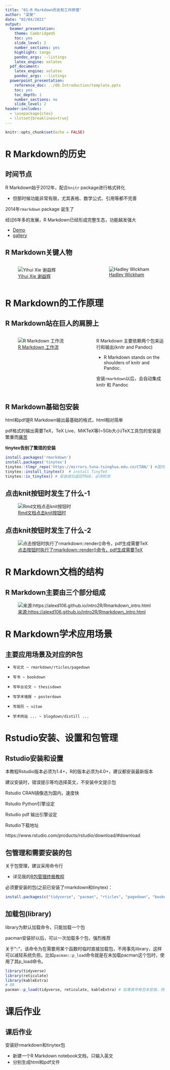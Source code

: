 ```yaml
---
title: "01-R Markdown历史和工作原理"
author: "梁昊"
date: "02/04/2021"
output:
  beamer_presentation: 
    theme: CambridgeUS
    toc: yes
    slide_level: 2
    number_sections: yes
    highlight: tango
    pandoc_args: --listings
    latex_engine: xelatex
  pdf_document: 
    latex_engine: xelatex
    pandoc_args: --listings
  powerpoint_presentation:
    reference_doc: ../00.Introduction/template.pptx
    toc: yes
    toc_depth: 1
    number_sections: no
    slide_level: 2
header-includes:
  - \usepackage{ctex}
  - \lstset{breaklines=true}
---
```


```r
knitr::opts_chunk$set(echo = FALSE)
```

# R Markdown的历史

## 时间节点

R Markdown始于2012年，配合`knitr` package进行格式转化

-   但那时候功能非常有限，尤其表格、数学公式、引用等都不完善

2014年`rmarkdown` package 诞生了

经过6年多的发展，R Markdown已经形成完整生态，功能越发强大

  -   [Demo](https://rstudio.com/resources/rstudioconf-2020/one-r-markdown-document-fourteen-demos/)
  -   [gallery](https://rmarkdown.rstudio.com/gallery.html)

## R Markdown关键人物

::: {.columns}
::: {.column width="40%"}
![[Yihui Xie 谢益辉](https://cosx.org/2016/01/interview-of-xieyihui/)](images/xie.png)

:::

::: {.column width="30%"}
![[Hadley Wickham](http://hadley.nz/)](images/HadleyWickham.jpg)
:::
:::

# R Markdown的工作原理

## R Markdown站在巨人的肩膀上

::: {.columns}
::: {.column width="40%"}
![[R Markdown 工作流](https://#)](images/rmd_flow.png)

:::

::: {.column width="30%"}
R Markdown 主要依赖两个包来运行和输出(knitr and Pandoc)

  -   R Markdown stands on the shoulders of knitr and Pandoc.

安装`rmarkdown`以后，会自动集成knitr 和 Pandoc


:::
:::


## R Markdown基础包安装

html和pdf是R Markdown输出最基础的格式，html相对简单

pdf格式的输出需要TeX，TeX Live、MiKTeX等(~5Gb大小)TeX工具包的安装是繁重而[痛苦](https://yihui.org/tinytex/pain/)

**tinytex告别了繁琐的安装**

```r
install.packages('rmarkdown')
install.packages('tinytex')
tinytex::tlmgr_repo('https://mirrors.tuna.tsinghua.edu.cn/CTAN/') #国内镜像
tinytex::install_tinytex()  # install TinyTeX
tinytex::is_tinytex() # 安装成功返回TRUE，必须检测

```

## 点击knit按钮时发生了什么-1

![[Rmd文档点击knit按钮时](http://#)](images/knit_rm.png)

## 点击knit按钮时发生了什么-2

![[点击按钮时执行了rmarkdown::render()命令，pdf生成需要TeX](http://#)](images/htmlvpdf.png)



# R Markdown文档的结构

## R Markdown主要由三个部分组成

![[来源:https://alexd106.github.io/intro2R/Rmarkdown_intro.html](https://alexd106.github.io/intro2R/Rmarkdown_intro.html)](images/rm_anatomy.png)

# R Markdown学术应用场景

## 主要应用场景及对应的R包


  -     写论文 ~ rmarkdown/rticles/pagedown
  -     写书 ~ bookdown
  -     写毕业论文 ~ thesisdown
  -     写学术墙报 ~ posterdown
  -     写简历 ~ vitae
  -     学术网站 ... ~ blogdown/distill ...

# Rstudio安装、设置和包管理

## Rstudio安装和设置

本教程Rstudio版本必须为1.4+，R的版本必须为4.0+，建议都安装最新版本

建议安装时，错误提示等均选择英文，不安装中文提示包

Rstudio CRAN镜像选为国内，速度快

Rstudio Python引擎设定

Rstudio pdf 输出引擎设定


Rstudio下载地址

https://www.rstudio.com/products/rstudio/download/#download

## 包管理和需要安装的包

关于包管理，建议采用命令行

  -   详见我的[R包管理终极教程](https://www.jianshu.com/p/0733946efae9)
  
必须要安装的包(之前已安装了rmarkdown和tinytex)：
  
```r
install.packages(c("tidyverse", "pacman", "rticles", "pagedown", "bookdown", "reticulate", "kableExtra") )

```

## 加载包(library)

library为默认加载命令，只能加载一个包

pacman安装好以后，可以一次加载多个包，强烈推荐

关于"::"，该命令为在需要用某个函数时临时直接加载包，不用事先library，这样可以减轻系统负担。比如`pacman::p_load`命令就是在未加载pacman这个包时，使用了其p_load命令。

```r
library(tidyverse)
library(reticulate)
library(kableExtra)
# OR
pacman::p_load(tidyverse, reticulate, kableExtra) # 如果其中有包未安装，则该条命令会安装并加载它

```

# 课后作业

## 课后作业

安装好rmarkdown和tinytex包

  -   新建一个R Markdown notebook文档，只输入英文
  -   分别生成html和pdf文件
